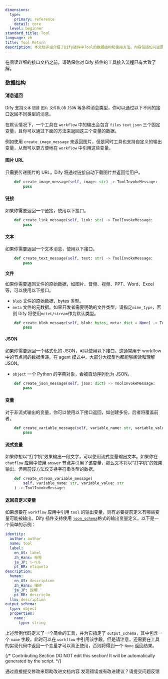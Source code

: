 ```yaml
---
dimensions:
  type:
    primary: reference
    detail: core
  level: beginner
standard_title: Tool
language: zh
title: Tool Return
description: 本文档详细介绍了Dify插件中Tool的数据结构和使用方法。内容包括如何返回不同类型的消息（图片URL、链接、文本、文件、JSON）、如何创建变量和流式变量消息以及如何定义工具的输出变量模式以便于在workflow中引用。
---
```


在阅读详细的接口文档之前，请确保你对 Dify 插件的工具接入流程已有大致了解。

### 数据结构

#### 消息返回

Dify 支持`文本` `链接` `图片` `文件BLOB` `JSON` 等多种消息类型，你可以通过以下不同的接口返回不同类型的消息。

在默认情况下，一个工具在 `workflow` 中的输出会包含 `files` `text` `json` 三个固定变量，且你可以通过下面的方法来返回这三个变量的数据。

例如使用 `create_image_message` 来返回图片，但是同时工具也支持自定义的输出变量，从而可以更方便地在 `workflow` 中引用这些变量。

#### **图片 URL**

只需要传递图片的 URL，Dify 将通过链接自动下载图片并返回给用户。

```python
    def create_image_message(self, image: str) -> ToolInvokeMessage:
        pass
```

#### **链接**

如果你需要返回一个链接，使用以下接口。

```python
    def create_link_message(self, link: str) -> ToolInvokeMessage:
        pass
```

#### **文本**

如果你需要返回一个文本消息，使用以下接口。

```python
    def create_text_message(self, text: str) -> ToolInvokeMessage:
        pass
```

**文件**

如果你需要返回文件的原始数据，如图片、音频、视频、PPT、Word、Excel 等，可以使用以下接口。

* `blob` 文件的原始数据，bytes 类型。
* `meta` 文件的元数据。如果开发者需要明确的文件类型，请指定`mime_type`，否则 Dify 将使用`octet/stream`作为默认类型。

```python
    def create_blob_message(self, blob: bytes, meta: dict = None) -> ToolInvokeMessage:
        pass
```

#### **JSON**

如果你需要返回一个格式化的 JSON，可以使用以下接口。这通常用于 workflow 中的节点间的数据传递。在 agent 模式中，大部分大模型也都能够阅读和理解 JSON。

* `object` 一个 Python 的字典对象，会被自动序列化为 JSON。

```python
    def create_json_message(self, json: dict) -> ToolInvokeMessage:
        pass
```

#### **变量**

对于非流式输出的变量，你可以使用以下接口返回，如创建多份，后者将覆盖前者。

```python
    def create_variable_message(self, variable_name: str, variable_value: Any) -> ToolInvokeMessage:
        pass
```

#### **流式变量**

如果你想以“打字机”效果输出一段文字，可以使用流式变量输出文本。如果你在 `chatflow` 应用中使用 `answer` 节点并引用了该变量，那么文本将以“打字机”的效果输出。但目前该方法仅支持字符串类型的数据。

```python
    def create_stream_variable_message(
        self, variable_name: str, variable_value: str
    ) -> ToolInvokeMessage:
```

#### 返回自定义变量

如果想要在 `workflow` 应用中引用 `tool` 的输出变量，则有必要提前定义有哪些变量可能被输出。Dify 插件支持使用 [`json_schema`](https://json-schema.org/)格式的输出变量定义，以下是一个简单的示例：

```yaml
identity:
  author: author
  name: tool
  label:
    en_US: label
    zh_Hans: 标签
    ja_JP: レベル
    pt_BR: etiqueta
description:
  human:
    en_US: description
    zh_Hans: 描述
    ja_JP: 説明
    pt_BR: descrição
  llm: description
output_schema:
  type: object
  properties:
    name:
      type: string
```

上述示例代码定义了一个简单的工具，并为它指定了 `output_schema`，其中包含一个 `name` 字段，此时可以在 `workflow` 中引用该字段。但是请注意，还需要在工具的实现代码中返回一个变量才可以真正使用，否则将得到一个 `None` 返回结果。

{/*
Contributing Section
DO NOT edit this section!
It will be automatically generated by the script.
*/}

<CardGroup cols="2">
    <Card
        title="编辑此页面"
        icon="pen-to-square"
        href="https://github.com/langgenius/dify-docs-mintlify/edit/main/plugin_dev_zh/0411-tool.zh.mdx"
    >
        通过直接提交修改来帮助改进文档内容
    </Card>
    <Card
        title="提交问题"
        icon="github"
        href="https://github.com/langgenius/dify-docs-mintlify/issues/new?title=文档问题%3A%20tool&body=%23%23%20问题描述%0A%3C%21--%20请简要描述您发现的问题%20--%3E%0A%0A%23%23%20页面链接%0Ahttps%3A%2F%2Fgithub.com%2Flanggenius%2Fdify-docs-mintlify%2Fblob%2Fmain%2Fplugin_dev_zh%2F0411-tool.zh.mdx%0A%0A%23%23%20建议修改%0A%3C%21--%20如果有具体的修改建议，请在此说明%20--%3E%0A%0A%3C%21--%20感谢您对文档质量的关注！%20--%3E"
    >
        发现错误或有改进建议？请提交问题反馈
    </Card>
</CardGroup>
